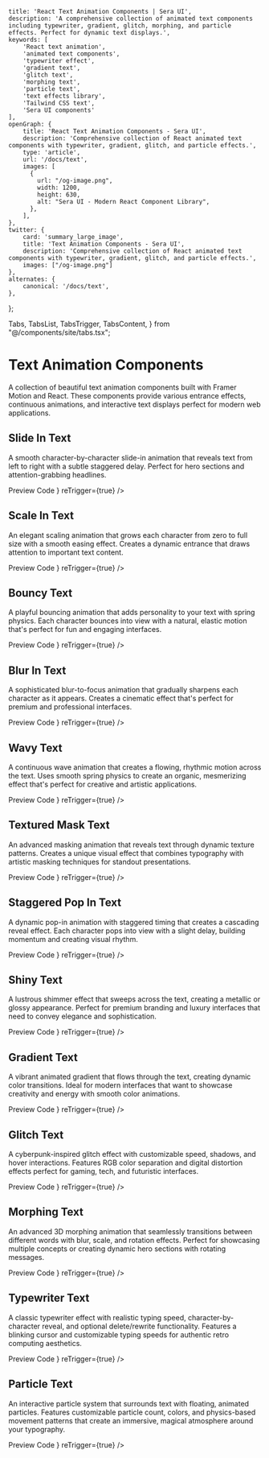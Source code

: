     title: 'React Text Animation Components | Sera UI',
    description: 'A comprehensive collection of animated text components including typewriter, gradient, glitch, morphing, and particle effects. Perfect for dynamic text displays.',
    keywords: [
        'React text animation',
        'animated text components',
        'typewriter effect',
        'gradient text',
        'glitch text',
        'morphing text',
        'particle text',
        'text effects library',
        'Tailwind CSS text',
        'Sera UI components'
    ],
    openGraph: {
        title: 'React Text Animation Components - Sera UI',
        description: 'Comprehensive collection of React animated text components with typewriter, gradient, glitch, and particle effects.',
        type: 'article',
        url: '/docs/text',
        images: [
          {
            url: "/og-image.png",
            width: 1200,
            height: 630,
            alt: "Sera UI - Modern React Component Library",
          },
        ],
    },
    twitter: {
        card: 'summary_large_image',
        title: 'Text Animation Components - Sera UI',
        description: 'Comprehensive collection of React animated text components with typewriter, gradient, glitch, and particle effects.',
        images: ["/og-image.png"]
    },
    alternates: {
        canonical: '/docs/text',
    },
};

  Tabs,
  TabsList,
  TabsTrigger,
  TabsContent,
} from "@/components/site/tabs.tsx";



# Text Animation Components <AI dir="left"/>

A collection of beautiful text animation components built with Framer Motion and React. These components provide various entrance effects, continuous animations, and interactive text displays perfect for modern web applications.

## Slide In Text

A smooth character-by-character slide-in animation that reveals text from left to right with a subtle staggered delay. Perfect for hero sections and attention-grabbing headlines.

<Tabs defaultValue="preview" className="">
  <TabsList>
    <TabsTrigger value="preview">Preview</TabsTrigger>
    <TabsTrigger value="code">Code</TabsTrigger>
  </TabsList>
  <TabsContent value="preview">
    <ComponentRenderer component={<SlideInView />} reTrigger={true} />
  </TabsContent>
  <TabsContent value="code">
    <CodeBlock filePath="src/app/docs/text/slideIn.tsx" />
  </TabsContent>
</Tabs>



## Scale In Text

An elegant scaling animation that grows each character from zero to full size with a smooth easing effect. Creates a dynamic entrance that draws attention to important text content.

<Tabs defaultValue="preview" className="">
  <TabsList>
    <TabsTrigger value="preview">Preview</TabsTrigger>
    <TabsTrigger value="code">Code</TabsTrigger>
  </TabsList>
  <TabsContent value="preview">
    <ComponentRenderer component={<ScaleInView />} reTrigger={true} />
  </TabsContent>
  <TabsContent value="code">
    <CodeBlock filePath="src/app/docs/text/scalein.tsx" />
  </TabsContent>
</Tabs>

## Bouncy Text

A playful bouncing animation that adds personality to your text with spring physics. Each character bounces into view with a natural, elastic motion that's perfect for fun and engaging interfaces.

<Tabs defaultValue="preview" className="">
  <TabsList>
    <TabsTrigger value="preview">Preview</TabsTrigger>
    <TabsTrigger value="code">Code</TabsTrigger>
  </TabsList>
  <TabsContent value="preview">
    <ComponentRenderer component={<BouncyView />} reTrigger={true} />
  </TabsContent>
  <TabsContent value="code">
    <CodeBlock filePath="src/app/docs/text/bouncy.tsx" />
  </TabsContent>
</Tabs>


## Blur In Text

A sophisticated blur-to-focus animation that gradually sharpens each character as it appears. Creates a cinematic effect that's perfect for premium and professional interfaces.

<Tabs defaultValue="preview" className="">
  <TabsList>
    <TabsTrigger value="preview">Preview</TabsTrigger>
    <TabsTrigger value="code">Code</TabsTrigger>
  </TabsList>
  <TabsContent value="preview">
    <ComponentRenderer component={<BlurInView />} reTrigger={true} />
  </TabsContent>
  <TabsContent value="code">
    <CodeBlock filePath="src/app/docs/text/blurin.tsx" />
  </TabsContent>
</Tabs>

## Wavy Text

A continuous wave animation that creates a flowing, rhythmic motion across the text. Uses smooth spring physics to create an organic, mesmerizing effect that's perfect for creative and artistic applications.

<Tabs defaultValue="preview" className="">
  <TabsList>
    <TabsTrigger value="preview">Preview</TabsTrigger>
    <TabsTrigger value="code">Code</TabsTrigger>
  </TabsList>
  <TabsContent value="preview">
    <ComponentRenderer component={<WavyView />} reTrigger={true} />
  </TabsContent>
  <TabsContent value="code">
    <CodeBlock filePath="src/app/docs/text/wavy.tsx" />
  </TabsContent>
</Tabs>


## Textured Mask Text

An advanced masking animation that reveals text through dynamic texture patterns. Creates a unique visual effect that combines typography with artistic masking techniques for standout presentations.

<Tabs defaultValue="preview" className="">
  <TabsList>
    <TabsTrigger value="preview">Preview</TabsTrigger>
    <TabsTrigger value="code">Code</TabsTrigger>
  </TabsList>
  <TabsContent value="preview">
    <ComponentRenderer component={<TexturedMaskView />} reTrigger={true} />
  </TabsContent>
  <TabsContent value="code">
    <CodeBlock filePath="src/app/docs/text/texturedmask.tsx" />
  </TabsContent>
</Tabs>

## Staggered Pop In Text

A dynamic pop-in animation with staggered timing that creates a cascading reveal effect. Each character pops into view with a slight delay, building momentum and creating visual rhythm.

<Tabs defaultValue="preview" className="">
  <TabsList>
    <TabsTrigger value="preview">Preview</TabsTrigger>
    <TabsTrigger value="code">Code</TabsTrigger>
  </TabsList>
  <TabsContent value="preview">
    <ComponentRenderer component={<StaggeredPopInView />} reTrigger={true} />
  </TabsContent>
  <TabsContent value="code">
    <CodeBlock filePath="src/app/docs/text/staggeredpopin.tsx" />
  </TabsContent>
</Tabs>


## Shiny Text

A lustrous shimmer effect that sweeps across the text, creating a metallic or glossy appearance. Perfect for premium branding and luxury interfaces that need to convey elegance and sophistication.

<Tabs defaultValue="preview" className="">
  <TabsList>
    <TabsTrigger value="preview">Preview</TabsTrigger>
    <TabsTrigger value="code">Code</TabsTrigger>
  </TabsList>
  <TabsContent value="preview">
    <ComponentRenderer component={<ShinyView />} reTrigger={true} />
  </TabsContent>
  <TabsContent value="code">
    <CodeBlock filePath="src/app/docs/text/shiny.tsx" />
  </TabsContent>
</Tabs>

## Gradient Text

A vibrant animated gradient that flows through the text, creating dynamic color transitions. Ideal for modern interfaces that want to showcase creativity and energy with smooth color animations.

<Tabs defaultValue="preview" className="">
  <TabsList>
    <TabsTrigger value="preview">Preview</TabsTrigger>
    <TabsTrigger value="code">Code</TabsTrigger>
  </TabsList>
  <TabsContent value="preview">
    <ComponentRenderer component={<GradientView />} reTrigger={true} />
  </TabsContent>
  <TabsContent value="code">
    <CodeBlock filePath="src/app/docs/text/gradient.tsx" />
  </TabsContent>
</Tabs>

## Glitch Text

A cyberpunk-inspired glitch effect with customizable speed, shadows, and hover interactions. Features RGB color separation and digital distortion effects perfect for gaming, tech, and futuristic interfaces.

<Tabs defaultValue="preview" className="">
  <TabsList>
    <TabsTrigger value="preview">Preview</TabsTrigger>
    <TabsTrigger value="code">Code</TabsTrigger>
  </TabsList>
  <TabsContent value="preview">
    <ComponentRenderer component={<GlitchView />} reTrigger={true} />
  </TabsContent>
  <TabsContent value="code">
    <CodeBlock filePath="src/app/docs/text/glitch.tsx" />
  </TabsContent>
</Tabs>

## Morphing Text

An advanced 3D morphing animation that seamlessly transitions between different words with blur, scale, and rotation effects. Perfect for showcasing multiple concepts or creating dynamic hero sections with rotating messages.

<Tabs defaultValue="preview" className="">
  <TabsList>
    <TabsTrigger value="preview">Preview</TabsTrigger>
    <TabsTrigger value="code">Code</TabsTrigger>
  </TabsList>
  <TabsContent value="preview">
    <ComponentRenderer component={<MorphingView />} reTrigger={true} />
  </TabsContent>
  <TabsContent value="code">
    <CodeBlock filePath="src/app/docs/text/morphing.tsx" />
  </TabsContent>
</Tabs>

## Typewriter Text

A classic typewriter effect with realistic typing speed, character-by-character reveal, and optional delete/rewrite functionality. Features a blinking cursor and customizable typing speeds for authentic retro computing aesthetics.

<Tabs defaultValue="preview" className="">
  <TabsList>
    <TabsTrigger value="preview">Preview</TabsTrigger>
    <TabsTrigger value="code">Code</TabsTrigger>
  </TabsList>
  <TabsContent value="preview">
    <ComponentRenderer component={<TypewriterView />} reTrigger={true} />
  </TabsContent>
  <TabsContent value="code">
    <CodeBlock filePath="src/app/docs/text/typewriter.tsx" />
  </TabsContent>
</Tabs>


## Particle Text

An interactive particle system that surrounds text with floating, animated particles. Features customizable particle count, colors, and physics-based movement patterns that create an immersive, magical atmosphere around your typography.

<Tabs defaultValue="preview" className="">
  <TabsList>
    <TabsTrigger value="preview">Preview</TabsTrigger>
    <TabsTrigger value="code">Code</TabsTrigger>
  </TabsList>
  <TabsContent value="preview">
    <ComponentRenderer component={<ParticleView />} reTrigger={true} />
  </TabsContent>
  <TabsContent value="code">
    <CodeBlock filePath="src/app/docs/text/particle.tsx" />
  </TabsContent>
</Tabs>
